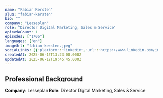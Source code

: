 ```yaml
---
name: "Fabian Kersten"
slug: "fabian-kersten"
bio: ""
company: "Leaseplan"
role: "Director Digital Marketing, Sales & Service"
episodeCount: 1
episodes: ["1706"]
languages: ["en"]
imageUrl: "fabian-kersten.jpeg"
socialLinks: [{"platform":"linkedin","url":"https://www.linkedin.com/in/fabiankersten/"}]
createdAt: 2025-06-12T13:23:08.000Z
updatedAt: 2025-06-12T19:45:45.000Z
---
```


## Professional Background

**Company**: Leaseplan
**Role**: Director Digital Marketing, Sales & Service
